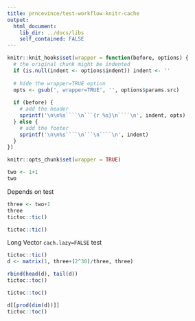 ```yaml
---
title: prncevince/test-workflow-knitr-cache
output:
  html_document:
    lib_dir: ../docs/libs
    self_contained: FALSE
---
```


```r
knitr::knit_hooks$set(wrapper = function(before, options) {
  # the original chunk might be indented
  if (is.null(indent <- options$indent)) indent <- ''
  
  # hide the wrapper=TRUE option
  opts <- gsub(', wrapper=TRUE', '', options$params.src)
  
  if (before) {
    # add the header
    sprintf('\n\n%s````\n```{r %s}\n````\n', indent, opts)
  } else {
    # add the footer
    sprintf('\n\n%s````\n```\n````\n', indent)
  }
})

knitr::opts_chunk$set(wrapper = TRUE)
```

```r
two <- 1+1
two
```

Depends on test

```r
three <- two+1
three
tictoc::tic()
```

```r
tictoc::tic()
```

Long Vector `cach.lazy=FALSE` test

```r
tictoc::tic()
d <- matrix(1, three+(2^30)/three, three)

rbind(head(d), tail(d))
tictoc::toc()
```

```r
tictoc::toc()
```

```r
d[[prod(dim(d))]]
tictoc::toc()
```

